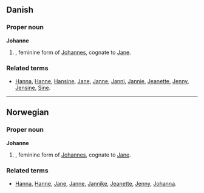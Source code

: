 ==Danish==

===Proper noun===
'''Johanne'''

# {{given name|female||da:}}, feminine form of [[Johannes]], cognate to [[Jane]].

===Related terms===
*[[Hanna]], [[Hanne]], [[Hansine]], [[Jane]], [[Janne]], [[Janni]], [[Jannie]], [[Jeanette]], [[Jenny]], [[Jensine]], [[Sine]].

----

==Norwegian==

===Proper noun===
'''Johanne'''

# {{given name|female||no:}}, feminine form of [[Johannes]], cognate to [[Jane]].

===Related terms===
*[[Hanna]], [[Hanne]], [[Jane]], [[Janne]], [[Jannike]], [[Jeanette]], [[Jenny]], [[Johanna]].